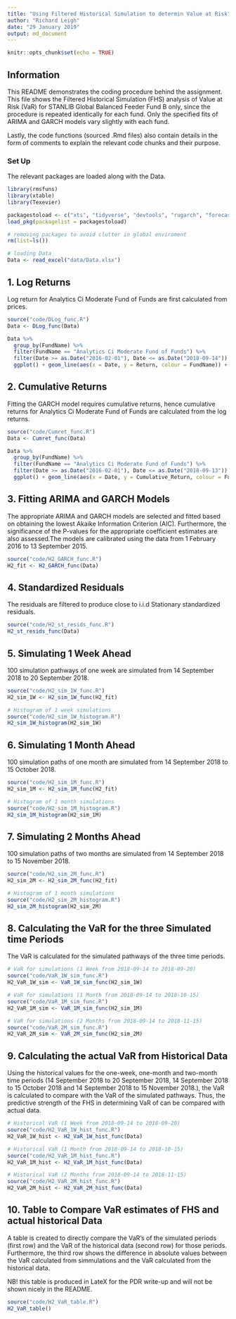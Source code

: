 ---
title: "Using Filtered Historical Simulation to determin Value at Risk"
author: "Richard Leigh"
date: "29 January 2019"
output: md_document
---

```{r setup, include=FALSE}
knitr::opts_chunk$set(echo = TRUE)
```

## Information
This README demonstrates the coding procedure behind the assignment. This file shows the Filtered Historical Simulation (FHS) analysis of Value at Risk (VaR) for STANLIB Global Balanced Feeder Fund B only, since the procedure is repeated identically for each fund. Only the specified fits of ARIMA and GARCH models vary slightly with each fund.

Lastly, the code functions (sourced .Rmd files) also contain details in the form of comments to explain the relevant code chunks and their purpose.

### Set Up
The relevant packages are loaded along with the Data.
```{r cars, message=FALSE}
library(rmsfuns)
library(xtable)
library(Texevier)

packagestoload <- c("xts", "tidyverse", "devtools", "rugarch", "forecast", "tbl2xts", "PerformanceAnalytics", "dplyr", "lubridate", "glue", "ggthemes", "ggplot2", "Texevier", "parallel", "readr", "readxl")
load_pkg(packagelist = packagestoload)

# removing packages to avoid clutter in global enviroment
rm(list=ls())

# loading Data
Data <- read_excel("data/Data.xlsx")
```


## 1. Log Returns
Log return for Analytics Ci Moderate Fund of Funds are first calculated from prices.
```{r Dlog returns}
source("code/DLog_func.R")
Data <- DLog_func(Data)

Data %>% 
  group_by(FundName) %>% 
  filter(FundName == "Analytics Ci Moderate Fund of Funds") %>% 
  filter(Date >= as.Date("2016-02-01"), Date <= as.Date("2018-09-14")) %>% 
  ggplot() + geom_line(aes(x = Date, y = Return, colour = FundName)) + theme(legend.position = "none")
```

## 2. Cumulative Returns
Fitting the GARCH model requires cumulative returns, hence cumulative returns for Analytics Ci Moderate Fund of Funds are calculated from the log returns.
```{r}
source("code/Cumret_func.R")
Data <- Cumret_func(Data)

Data %>% 
  group_by(FundName) %>% 
  filter(FundName == "Analytics Ci Moderate Fund of Funds") %>% 
  filter(Date >= as.Date("2016-02-01"), Date <= as.Date("2018-09-13")) %>% 
  ggplot() + geom_line(aes(x = Date, y = Cumulative_Return, colour = FundName)) + theme(legend.position = "none")
```

## 3. Fitting ARIMA and GARCH Models
The appropriate ARIMA and GARCH models are selected and fitted based on obtaining the lowest Akaike Information Criterion (AIC). Furthermore, the significance of the P-values for the appropriate coefficient estimates are also assessed.The models are calibrated using the data from 1 February 2016 to 13 September 2015.
```{r}
source("code/H2_GARCH_func.R")
H2_fit <- H2_GARCH_func(Data)
```

## 4. Standardized Residuals
The residuals are filtered to produce close to i.i.d Stationary standardized residuals.
```{r}
source("code/H2_st_resids_func.R")
H2_st_resids_func(Data)
```

## 5. Simulating 1 Week Ahead
100 simulation pathways of one week are simulated from 14 September 2018 to 20 September 2018.
```{r}
source("code/H2_sim_1W_func.R")
H2_sim_1W <- H2_sim_1W_func(H2_fit)

# Histogram of 1 week simulations
source("code/H2_sim_1W_histogram.R")
H2_sim_1W_histogram(H2_sim_1W)
```

## 6. Simulating 1 Month Ahead
100 simulation paths of one month are simulated from 14 September 2018 to 15 October 2018.
```{r}
source("code/H2_sim_1M_func.R")
H2_sim_1M <- H2_sim_1M_func(H2_fit)

# Histogram of 1 month simulations
source("code/H2_sim_1M_histogram.R")
H2_sim_1M_histogram(H2_sim_1M)
```

## 7. Simulating 2 Months Ahead
100 simulation paths of two months are simulated from 14 September 2018 to 15 November 2018.
```{r}
source("code/H2_sim_2M_func.R")
H2_sim_2M <- H2_sim_2M_func(H2_fit)

# Histogram of 1 month simulations
source("code/H2_sim_2M_histogram.R")
H2_sim_2M_histogram(H2_sim_2M)
```

## 8. Calculating the VaR for the three Simulated time Periods
The VaR is calculated for the simulated pathways of the three time periods.
```{r}
# VaR for simulations (1 Week from 2018-09-14 to 2018-09-20)
source("code/VaR_1W_sim_func.R")
H2_VaR_1W_sim <- VaR_1W_sim_func(H2_sim_1W)

# VaR for simulations (1 Month from 2018-09-14 to 2018-10-15)
source("code/VaR_1M_sim_func.R")
H2_VaR_1M_sim <- VaR_1M_sim_func(H2_sim_1M)

# VaR for simulations (2 Months from 2018-09-14 to 2018-11-15)
source("code/VaR_2M_sim_func.R")
H2_VaR_2M_sim <- VaR_2M_sim_func(H2_sim_2M)
```

## 9. Calculating the actual VaR from Historical Data
Using the historical values for the one-week, one-month and two-month time periods (14 September 2018 to 20 September 2018, 14 September 2018 to 15 October 2018 and 14 September 2018 to 15 November 2018.), the VaR is calculated to compare with the VaR of the simulated pathways. Thus, the predictive strength of the FHS in determining VaR of can be compared with actual data.
```{r}
# Historical VaR (1 Week from 2018-09-14 to 2018-09-20)
source("code/H2_VaR_1W_hist_func.R")
H2_VaR_1W_hist <- H2_VaR_1W_hist_func(Data)

# Historical VaR (1 Month from 2018-09-14 to 2018-10-15)
source("code/H2_VaR_1M_hist_func.R")
H2_VaR_1M_hist <- H2_VaR_1M_hist_func(Data)

# Historical VaR (2 Months from 2018-09-14 to 2018-11-15)
source("code/H2_VaR_2M_hist_func.R")
H2_VaR_2M_hist <- H2_VaR_2M_hist_func(Data)
```

## 10. Table to Compare VaR estimates of FHS and actual historical Data
A table is created to directly compare the VaR's of the simulated periods (first row) and the VaR of the historical data (second row) for those periods. Furthermore, the third row shows the difference in absolute values between the VaR calculated from simmulations and the VaR calculated from the historical data.

NB! this table is produced in LateX for the PDR write-up and will not be shown nicely in the README.

```{r}

source("code/H2_VaR_table.R")
H2_VaR_table()


```

